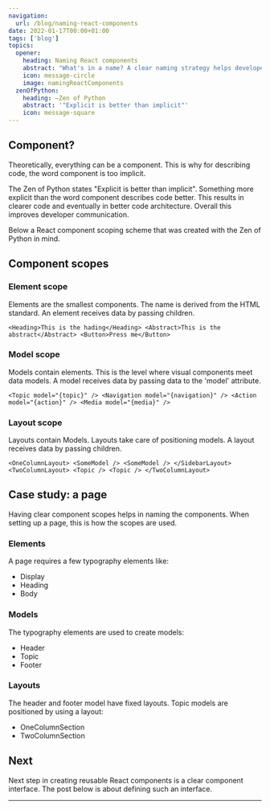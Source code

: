 ```yaml
---
navigation:
  url: /blog/naming-react-components
date: 2022-01-17T00:00+01:00
tags: ['blog']
topics:
  opener:
    heading: Naming React components
    abstract: "What's in a name? A clear naming strategy helps developers communicate. Most devs rather spend time writing component code than wasting time on a good component name."
    icon: message-circle
    image: namingReactComponents
  zenOfPython:
    heading: ―Zen of Python
    abstract: '"Explicit is better than implicit"'
    icon: message-square
---
```


## Component?

Theoretically, everything can be a component. This is why for describing code,
the word component is too implicit.

The Zen of Python states "Explicit is better than implicit". Something more
explicit than the word component describes code better. This results in clearer
code and eventually in better code architecture. Overall this improves developer
communication.

Below a React component scoping scheme that was created with the Zen of Python
in mind.

## Component scopes

### Element scope

Elements are the smallest components. The name is derived from the HTML
standard. An element receives data by passing children.

`<Heading>This is the hading</Heading> <Abstract>This is the abstract</Abstract>
<Button>Press me</Button>`

### Model scope

Models contain elements. This is the level where visual components meet data
models. A model receives data by passing data to the 'model' attribute.

`<Topic model="{topic}" /> <Navigation model="{navigation}" /> <Action
model="{action}" /> <Media model="{media}" />`

### Layout scope

Layouts contain Models. Layouts take care of positioning models. A layout
receives data by passing children.

`<OneColumnLayout> <SomeModel /> <SomeModel /> </SidebarLayout>
<TwoColumnLayout> <Topic /> <Topic /> </TwoColumnLayout>`

## Case study: a page

Having clear component scopes helps in naming the components. When setting up a
page, this is how the scopes are used.

### Elements

A page requires a few typography elements like:

* Display
* Heading
* Body

### Models

The typography elements are used to create models:

* Header
* Topic
* Footer

### Layouts

The header and footer model have fixed layouts. Topic models are positioned by
using a layout: 

* OneColumnSection
* TwoColumnSection

## Next

Next step in creating reusable React components is a clear component interface.
The post below is about defining such an interface.

---
